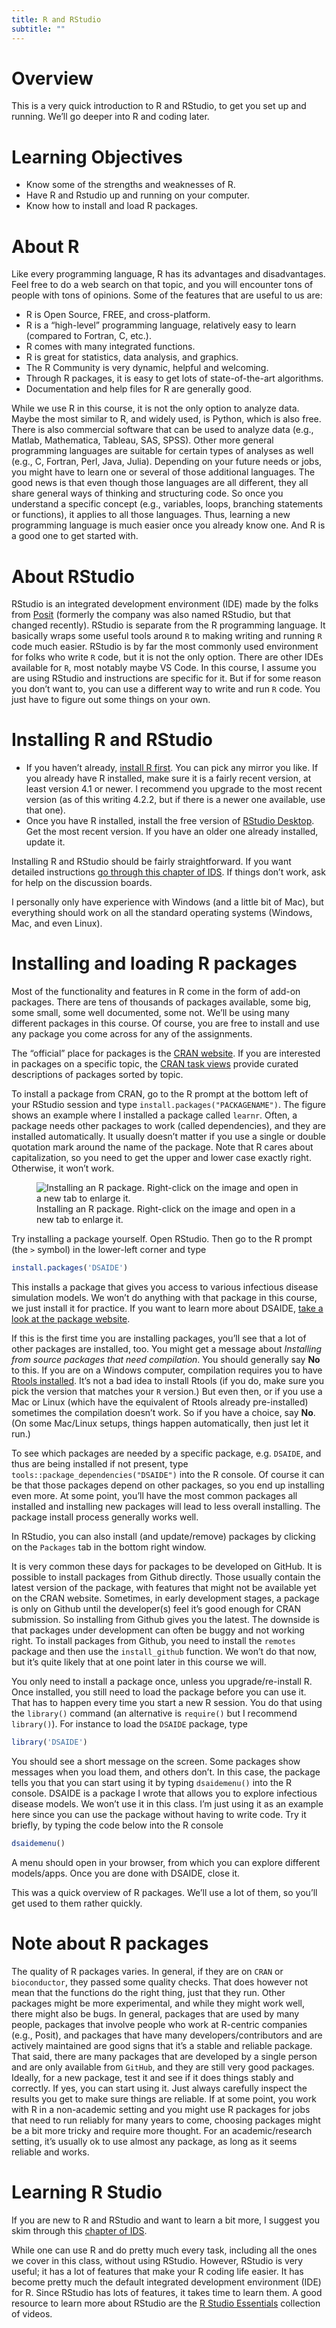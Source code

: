 ```yaml
---
title: R and RStudio 
subtitle: ""
---
```



# Overview
This is a very quick introduction to R and RStudio, to get you set up and running. We'll go deeper into R and coding later.

# Learning Objectives
* Know some of the strengths and weaknesses of R.
* Have R and Rstudio up and running on your computer. 
* Know how to install and load R packages.

# About R

Like every programming language, R has its advantages and disadvantages. Feel free to do a web search on that topic, and you will encounter tons of people with tons of opinions. Some of the features that are useful to us are:

* R is Open Source, FREE, and cross-platform.
* R is a "high-level" programming language, relatively easy to learn (compared to Fortran, C, etc.).
* R comes with many integrated functions.
* R is great for statistics, data analysis, and graphics.
* The R Community is very dynamic, helpful and welcoming.
* Through R packages, it is easy to get lots of state-of-the-art algorithms.
* Documentation and help files for R are generally good.

While we use R in this course, it is not the only option to analyze data. Maybe the most similar to R, and widely used, is Python, which is also free. There is also commercial software that can be used to analyze data (e.g., Matlab, Mathematica, Tableau, SAS, SPSS). Other more general programming languages are suitable for certain types of analyses as well (e.g., C, Fortran, Perl, Java, Julia). Depending on your future needs or jobs, you might have to learn one or several of those additional languages. The good news is that even though those languages are all different, they all share general ways of thinking and structuring code. So once you understand a specific concept (e.g., variables, loops, branching statements or functions), it applies to all those languages. Thus, learning a new programming language is much easier once you already know one. And R is a good one to get started with.


# About RStudio

RStudio is an integrated development environment (IDE) made by the folks from [Posit](https://posit.co/) (formerly the company was also named RStudio, but that changed recently). RStudio is separate from the R programming language. It basically wraps some useful tools around `R` to making writing and running `R` code much easier.
RStudio is by far the most commonly used environment for folks who write `R` code, but it is not the only option. There are other IDEs available for `R`, most notably maybe VS Code. In this course, I assume you are using RStudio and instructions are specific for it. But if for some reason you don't want to, you can use a different way to write and run `R` code. You just have to figure out some things on your own.


  
# Installing R and RStudio 

* If you haven't already, [install R first](https://www.r-project.org/). You can pick any mirror you like. If you already have R installed, make sure it is a fairly recent version, at least version 4.1 or newer. I recommend you upgrade to the most recent version (as of this writing 4.2.2, but if there is a newer one available, use that one).
* Once you have R installed, install the free version of [RStudio Desktop](https://www.rstudio.com/products/rstudio/download/). Get the most recent version. If you have an older one already installed, update it.

Installing R and RStudio should be fairly straightforward. If you want detailed instructions [go through this chapter of IDS](https://rafalab.github.io/dsbook/installing-r-rstudio.html). If things don't work, ask for help on the discussion boards.

I personally only have experience with Windows (and a little bit of Mac), but everything should work on all the standard operating systems (Windows, Mac, and even Linux).


# Installing and loading R packages

Most of the functionality and features in R come in the form of add-on packages. There are tens of thousands of packages available, some big, some small, some well documented, some not. We'll be using many different packages in this course. Of course, you are free to install and use any package you come across for any of the assignments.

The "official" place for packages is the [CRAN website](https://cran.r-project.org/web/packages/available_packages_by_name.html). If you are interested in packages on a specific topic, the [CRAN task views](http://cran.r-project.org/web/views/) provide curated descriptions of packages sorted by topic. 

To install a package from CRAN, go to the R prompt at the bottom left of your RStudio session and type `install.packages("PACKAGENAME")`. The figure shows an example where I installed a package called `learnr`. Often, a package needs other packages to work  (called dependencies), and they are installed automatically. It usually doesn't matter if you use a single or double quotation mark around the name of the package. Note that R cares about capitalization, so you need to get the upper and lower case exactly right. Otherwise, it won't work.


![Installing an R package. Right-click on the image and open in a new tab to enlarge it.](../../media/installpackagesscreenshot.png){fig-alt="Screenshot of RStudio with the command 'install.packages(learnr)' in the console."}

Try installing a package yourself. Open RStudio. Then go to the R prompt (the `>` symbol) in the lower-left corner and type

```r
install.packages('DSAIDE')
```

This installs a package that gives you access to various infectious disease simulation models. We won't do anything with that package in this course, we just install it for practice. If you want to learn more about DSAIDE, [take a look at the package website](https://ahgroup.github.io/DSAIDE/).

If this is the first time you are installing packages, you'll see that a lot of other packages are installed, too. You might get a message about _Installing from source packages that need compilation_.  You should generally say **No** to this. If you are on a Windows computer, compilation requires you to have [Rtools installed](https://cran.r-project.org/bin/windows/Rtools/). It's not a bad idea to install Rtools (if you do, make sure you pick the version that matches your `R` version.) But even then, or if you use a Mac or Linux (which have the equivalent of Rtools already pre-installed) sometimes the compilation doesn't work. So if you have a choice, say **No**. (On some Mac/Linux setups, things happen automatically, then just let it run.)

To see which packages are needed by a specific package, e.g. `DSAIDE`, and thus are being installed if not present, type `tools::package_dependencies("DSAIDE")` into the R console. Of course it can be that those packages depend on other packages, so you end up installing even more. At some point, you'll have the most common packages all installed and installing new packages will lead to less overall installing. The package install process generally works well.

In RStudio, you can also install (and update/remove) packages by clicking on the `Packages` tab in the bottom right window. 

It is very common these days for packages to be developed on GitHub. It is possible to install packages from Github directly. Those usually contain the latest version of the package, with features that might not be available yet on the CRAN website. Sometimes, in early development stages, a package is only on Github until the developer(s) feel it's good enough for CRAN submission. So installing from Github gives you the latest. The downside is that packages under development can often be buggy and not working right. To install packages from Github, you need to install the `remotes` package and then use the `install_github` function. We won't do that now, but it's quite likely that at one point later in this course we will.


You only need to install a package once, unless you upgrade/re-install R. Once installed, you still need to load the package before you can use it. That has to happen every time you start a new R session. You do that using the `library()` command (an alternative is `require()` but I recommend `library()`). For instance to load the `DSAIDE` package, type

```r
library('DSAIDE')
```

You should see a short message on the screen. Some packages show messages when you load them, and others don't. In this case, the package tells you that you can start using it by typing `dsaidemenu()` into the R console. DSAIDE is a package I wrote that allows you to explore infectious disease models. We won't use it in this class. I'm just using it as an example here since you can use the package without having to write code. Try it briefly, by typing the code below into the R console

```r
dsaidemenu()
```

A menu should open in your browser, from which you can explore different models/apps. Once you are done with DSAIDE, close it.

This was a quick overview of R packages. We'll use a lot of them, so you'll get used to them rather quickly. 


# Note about R packages 

The quality of R packages varies. In general, if they are on `CRAN` or `bioconductor`, they passed some quality checks. That does however not mean that the functions do the right thing, just that they run.  Other packages might be more experimental, and while they might work well, there might also be bugs. In general, packages that are used by many people, packages that involve people who work at R-centric companies (e.g., Posit), and packages that have many developers/contributors and are actively maintained are good signs that it's a stable and reliable package. That said, there are many packages that are developed by a single person and are only available from `GitHub`, and they are still very good packages. Ideally, for a new package, test it and see if it does things stably and correctly. If yes, you can start using it. Just always carefully inspect the results you get to make sure things are reliable. If at some point, you work with R in a non-academic setting and you might use R packages for jobs that need to run reliably for many years to come, choosing packages might be a bit more tricky and require more thought. For an academic/research setting, it's usually ok to use almost any package, as long as it seems reliable and works.





# Learning R Studio

If you are new to R and RStudio and want to learn a bit more, I suggest you skim through this [chapter of IDS](https://rafalab.github.io/dsbook/getting-started.html).

While one can use R and do pretty much every task, including all the ones we cover in this class, without using RStudio. However, RStudio is very useful; it has a lot of features that make your R coding life easier. It has become pretty much the default integrated development environment (IDE) for R. Since RStudio has lots of features, it takes time to learn them. A good resource to learn more about RStudio are the [R Studio Essentials](https://resources.rstudio.com/) collection of videos. 
